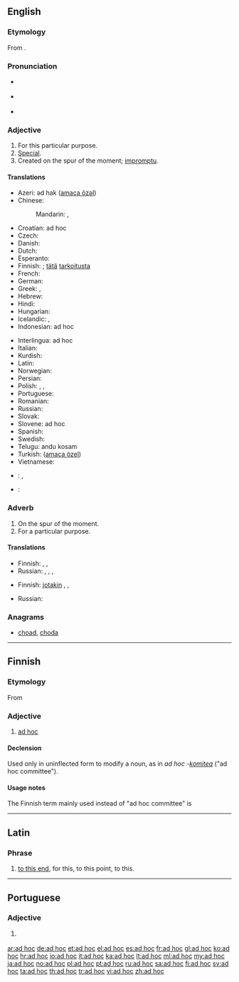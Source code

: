 ==English==

===Etymology===
From {{etyl|NL.|en}} {{term|ad hoc||for this|lang=la}}.

===Pronunciation===
* {{a|UK}} {{IPA|/ˌæd ˈhɒk/}}
* {{a|US}} {{IPA|/ˌæd ˈhɑk/|/ˌæd ˈhɔk/}}
* {{audio|en-us-ad hoc.ogg|Audio (US)}}

===Adjective===
{{wikipedia|Ad hoc}}
{{en-adj|head=[[ad]] [[hoc]]}}

# For this particular purpose.
# [[special|Special]].
# Created on the spur of the moment; [[impromptu]].

====Translations====
{{trans-top|for this particular purpose}}
* Azeri: әd hak ([[amaca özәl]])
* Chinese:
*: Mandarin: {{t+|cmn|臨時|sc=Hani}}, {{t+|cmn|临时|tr=línshí|sc=Hani}}
* Croatian: ad hoc
* Czech: {{t|cs|ad hoc}}
* Danish: {{t|da|ad hoc}}
* Dutch: {{t|nl|ad hoc}}
* Esperanto: {{t|eo|specialcela}}
* Finnish: {{t+|fi|ad hoc}}; [[tämä#Finnish|tätä]] [[tarkoitus#Finnish|tarkoitusta]] {{t+|fi|varten}}
* French: {{t+|fr|ad hoc}}
* German: {{t+|de|ad hoc}}
* Greek: {{t+|el|επί τούτου}}, {{t+|el|επί τούτω}}
* Hebrew: {{t+|he|אד הוק}}
* Hindi: {{t|hi|तदर्थ|tr=tadarth|sc=Deva}}
* Hungarian: {{t|hu|ad hoc}}
* Icelandic: {{t|is|sértækur|m}}, {{t|is|sérsniðinn|m}}
* Indonesian: ad hoc
{{trans-mid}}
* Interlingua: ad hoc
* Italian: {{t+|it|ad hoc}}
* Kurdish: {{t|ku|taybeti}}
* Latin: {{t|la|ad hoc}}
* Norwegian: {{t+|no|ad hoc}}
* Persian: {{t+|fa|ویژه}}
* Polish: {{t+|pl|ad hoc}}, {{t|pl|dla tego}}, {{t|pl|doraźny|m}}
* Portuguese: {{t+|pt|ad hoc}}
* Romanian: {{t|ro|ad hoc}}
* Russian: {{t+|ru|специальный|sc=Cyrl}}
* Slovak: {{t|sk|ad hoc}}
* Slovene: ad hoc
* Spanish: {{t+|es|ad hoc}}
* Swedish: {{t+|sv|ad hoc}}
* Telugu: andu kosam
* Turkish: {{t+|tr|ad hoc}} ([[amaca özel]])
* Vietnamese: {{t|vi|đặc ứng}}
{{trans-bottom}}

{{trans-see|special}}

{{trans-see|impromptu}}

{{checktrans-top}}
* {{ttbc|ar}}: {{l|ar|حصري}}, {{t|ar|حصريا}}
* {{ttbc|hi}}: {{t|hi|ज़रुरत के हिसाब से|tr=zaroorat ke hisāb se}}
{{trans-bottom}}

===Adverb===
{{en-adv|head=[[ad]] [[hoc]]}}

# On the spur of the moment.
# For a particular purpose.

====Translations====
{{trans-top|on the spur of the moment}}
* Finnish: {{t|fi|noin vain}}, {{t|fi|siitä vain}}, {{t|fi|tuosta vain}}
* Russian: {{t+|ru|спонтанно|sc=Cyrl}}, {{t+|ru|непродуманно|sc=Cyrl}}, {{t+|ru|произвольно|sc=Cyrl}}, {{t+|ru|случайно|sc=Cyrl}}
{{trans-mid}}
{{trans-bottom}}

{{trans-top|for a particular purpose}}
* Finnish: [[jotakin#Finnish|jotakin]] {{t+|fi|varten}}, {{t|fi|nimenomaisesti}}, {{t+|fi|varta vasten}}
{{trans-mid}}
* Russian: {{t+|ru|специально|sc=Cyrl}}
{{trans-bottom}}

===Anagrams===
* [[choad#English|choad]], [[choda#English|choda]]

----

==Finnish==

===Etymology===
From {{etyl|la|fi}}

===Adjective===
{{fi-adj|comp=-}}

# {{context|rare|lang=fi}} [[ad hoc]] {{gloss|for a particular purpose}}

====Declension====
Used only in uninflected form to modify a noun, as in ''ad hoc -[[komitea]]'' ("ad hoc committee").

====Usage notes====
The Finnish term mainly used instead of "ad hoc committee" is {{term|työryhmä|lang=fi}}

----

==Latin==

===Phrase===
{{head|la|phrase|head=[[ad]] [[hoc]]}}

# [[to this end]], for this, to this point, to this.

----

==Portuguese==

===Adjective===
{{pt-adj|pl=ad hoc}}

# {{l/en|ad hoc}} {{gloss|for a particular purpose}}


[[ar:ad hoc]]
[[de:ad hoc]]
[[et:ad hoc]]
[[el:ad hoc]]
[[es:ad hoc]]
[[fr:ad hoc]]
[[gl:ad hoc]]
[[ko:ad hoc]]
[[hr:ad hoc]]
[[io:ad hoc]]
[[it:ad hoc]]
[[ka:ad hoc]]
[[lt:ad hoc]]
[[ml:ad hoc]]
[[my:ad hoc]]
[[ja:ad hoc]]
[[no:ad hoc]]
[[pl:ad hoc]]
[[pt:ad hoc]]
[[ru:ad hoc]]
[[sa:ad hoc]]
[[fi:ad hoc]]
[[sv:ad hoc]]
[[ta:ad hoc]]
[[th:ad hoc]]
[[tr:ad hoc]]
[[vi:ad hoc]]
[[zh:ad hoc]]